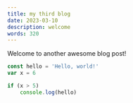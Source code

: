 ```yaml
---
title: my third blog
date: 2023-03-10
description: welcome
words: 320
---
```


Welcome to another awesome blog post!

```javascript:hello.js
const hello = 'Hello, world!'
var x = 6

if (x > 5)
    console.log(hello)
```
